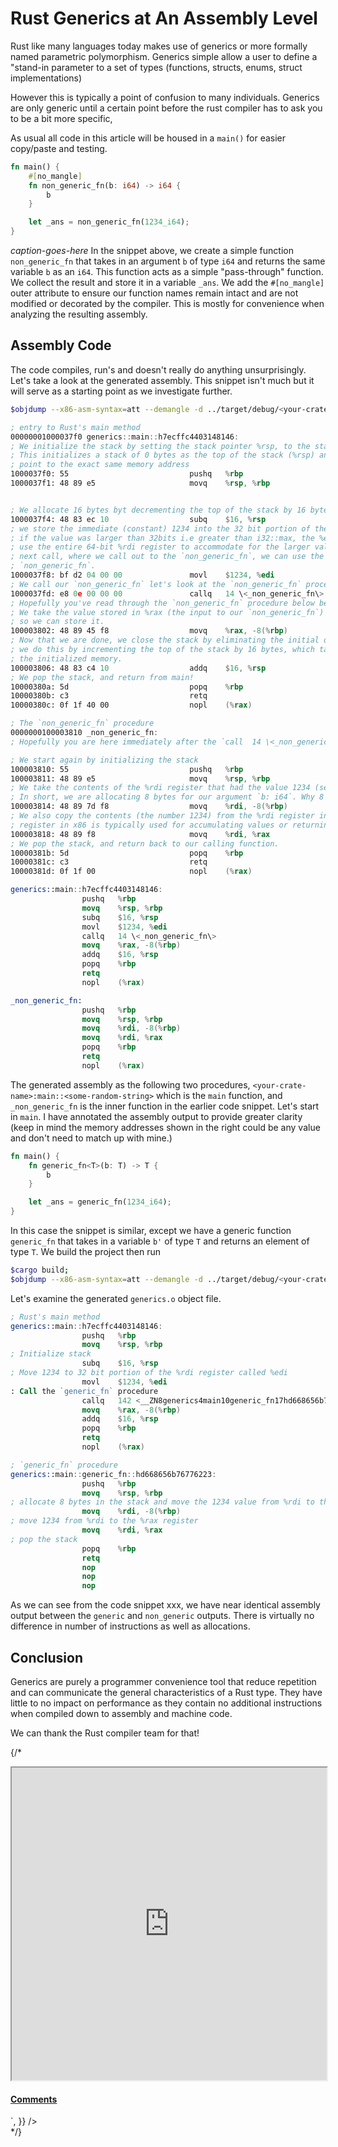 

# Rust Generics at An Assembly Level


Rust like many languages today makes use of generics or more formally named
parametric polymorphism. Generics simple allow a user to define a "stand-in
parameter to a set of types (functions, structs, enums, struct implementations)

However this is typically a point of confusion to many individuals. Generics are
only generic until a certain point before the rust compiler has to ask you to be
a bit more specific,

As usual all code in this article will be housed in a `main()` for easier
copy/paste and testing.

```rust
fn main() {
    #[no_mangle]
    fn non_generic_fn(b: i64) -> i64 {
        b
    }

    let _ans = non_generic_fn(1234_i64);
}
```
*caption-goes-here*
In the snippet above, we create a simple function `non_generic_fn` that takes in
an argument `b` of type `i64` and returns the same variable `b` as an `i64`.
This function acts as a simple "pass-through" function. We collect the result
and store it in a variable `_ans`. We add the `#[no_mangle]` outer attribute to
ensure our function names remain intact and are not modified or decorated by the
compiler. This is mostly for convenience when analyzing the resulting assembly.

## Assembly Code

The code compiles, run's and doesn't really do anything unsurprisingly. Let's
take a look at the generated assembly. This snippet isn't much but it will serve
as a starting point as we investigate further.

```bash
$objdump --x86-asm-syntax=att --demangle -d ../target/debug/<your-crate-name> > ./src/non_generics.o
```

```nasm
; entry to Rust's main method
00000001000037f0 generics::main::h7ecffc4403148146:
; We initialize the stack by setting the stack pointer %rsp, to the stack base pointer %rbp.
; This initializes a stack of 0 bytes as the top of the stack (%rsp) and base of the stack (%rbp)
; point to the exact same memory address
1000037f0: 55                          	pushq	%rbp
1000037f1: 48 89 e5                    	movq	%rsp, %rbp


; We allocate 16 bytes byt decrementing the top of the stack by 16 bytes.
1000037f4: 48 83 ec 10                 	subq	$16, %rsp
; we store the immediate (constant) 1234 into the 32 bit portion of the 64 bit %rdi register called %edi
; if the value was larger than 32bits i.e greater than i32::max, the %edi would change to %rdi as it has to
; use the entire 64-bit %rdi register to accommodate for the larger value. we also store it in the %rdi so that in the
; next call, where we call out to the `non_generic_fn`, we can use the value stored in %edi as an input parameter to the
; `non_generic_fn`.
1000037f8: bf d2 04 00 00              	movl	$1234, %edi
; We call our `non_generic_fn` let's look at the `non_generic_fn` procedure below before continuing.
1000037fd: e8 0e 00 00 00              	callq	14 \<_non_generic_fn\>
; Hopefully you've read through the `non_generic_fn` procedure below before continuing here.
; We take the value stored in %rax (the input to our `non_generic_fn`) and we allocate 8 bytes in the stack
; so we can store it.
100003802: 48 89 45 f8                 	movq	%rax, -8(%rbp)
; Now that we are done, we close the stack by eliminating the initial offset of the top of the stack to the bottom of the stack.
; we do this by incrementing the top of the stack by 16 bytes, which takes us back to the base of the stack. This deallocates
; the initialized memory.
100003806: 48 83 c4 10                 	addq	$16, %rsp
; We pop the stack, and return from main!
10000380a: 5d                          	popq	%rbp
10000380b: c3                          	retq
10000380c: 0f 1f 40 00                 	nopl	(%rax)

; The `non_generic_fn` procedure
0000000100003810 _non_generic_fn:
; Hopefully you are here immediately after the `call  14 \<_non_generic_fn\>` command above

; We start again by initializing the stack
100003810: 55                          	pushq	%rbp
100003811: 48 89 e5                    	movq	%rsp, %rbp
; We take the contents of the %rdi register that had the value 1234 (see above procedure) and place it 8 bytes offset from the base pointer
; In short, we are allocating 8 bytes for our argument `b: i64`. Why 8 bytes? because it is a 64-bit number we are allocating.
100003814: 48 89 7d f8                 	movq	%rdi, -8(%rbp)
; We also copy the contents (the number 1234) from the %rdi register into the accumulator register (%rax). By convention the %rax
; register in x86 is typically used for accumulating values or returning types from a function as we are about to do.
100003818: 48 89 f8                    	movq	%rdi, %rax
; We pop the stack, and return back to our calling function.
10000381b: 5d                          	popq	%rbp
10000381c: c3                          	retq
10000381d: 0f 1f 00                    	nopl	(%rax)

generics::main::h7ecffc4403148146:
               	pushq	%rbp
               	movq	%rsp, %rbp
               	subq	$16, %rsp
               	movl	$1234, %edi
               	callq	14 \<_non_generic_fn\>
               	movq	%rax, -8(%rbp)
               	addq	$16, %rsp
               	popq	%rbp
               	retq
               	nopl	(%rax)

_non_generic_fn:
               	pushq	%rbp
               	movq	%rsp, %rbp
               	movq	%rdi, -8(%rbp)
               	movq	%rdi, %rax
               	popq	%rbp
               	retq
               	nopl	(%rax)
```


The generated assembly as the following two procedures,
`<your-crate-name>:main::<some-random-string>` which is the `main` function, and
`_non_generic_fn` is the inner function in the earlier code snippet. Let's start
in `main`. I have annotated the assembly output to provide greater clarity (keep
in mind the memory addresses shown in the right could be any value and don't
need to match up with mine.)


```rust
fn main() {
    fn generic_fn<T>(b: T) -> T {
        b
    }

    let _ans = generic_fn(1234_i64);
}
```

In this case the snippet is similar, except we have a generic function
`generic_fn` that takes in a variable `b'` of type `T` and returns an element of
type `T`. We build the project then run

```bash
$cargo build;
$objdump --x86-asm-syntax=att --demangle -d ../target/debug/<your-crate-name> > ./src/generics.o;
```


Let's examine the generated `generics.o` object file.

```nasm
; Rust's main method
generics::main::h7ecffc4403148146:
               	pushq	%rbp
               	movq	%rsp, %rbp
; Initialize stack
               	subq	$16, %rsp
; Move 1234 to 32 bit portion of the %rdi register called %edi
               	movl	$1234, %edi
: Call the `generic_fn` procedure
               	callq	142 <__ZN8generics4main10generic_fn17hd668656b76776223E>
               	movq	%rax, -8(%rbp)
               	addq	$16, %rsp
               	popq	%rbp
               	retq
               	nopl	(%rax)

; `generic_fn` procedure
generics::main::generic_fn::hd668656b76776223:
               	pushq	%rbp
               	movq	%rsp, %rbp
; allocate 8 bytes in the stack and move the 1234 value from %rdi to the stack
               	movq	%rdi, -8(%rbp)
; move 1234 from %rdi to the %rax register
               	movq	%rdi, %rax
; pop the stack
               	popq	%rbp
               	retq
               	nop
               	nop
               	nop
```


As we can see from the code snippet xxx, we have near identical assembly
output between the `generic` and `non_generic` outputs. There is virtually no
difference in number of instructions as well as allocations.

## Conclusion

Generics are purely a programmer convenience tool that reduce repetition and can
communicate the general characteristics of a Rust type. They have little to no
impact on performance as they contain no additional instructions when compiled
down to assembly and machine code.

We can thank the Rust compiler team for that!

{/* <div>
<iframe src="https://play.rust-lang.org/?version=stable&mode=debug&edition=2018&gist=0b166cd0cfd1498565c2c17741e176c9"
     width="100%"
     height="500px"
     title="SWR-States"
   ></iframe> 

<section id="comments">
          <h4>
            <a href="">Comments</a>
          </h4>
          <div
            dangerouslySetInnerHTML={{
              __html: `<script src="https://utteranc.es/client.js"
                    repo="martinomburajr/blogg"
                    issue-term="pages/rust/index.en-US.mdx"
                    label="comments"
                    theme="github-light"
                    crossorigin="anonymous"
                    async>
            </script>`,
            }}
          />
        </section>

</div> */}
